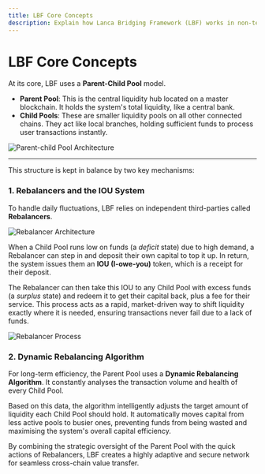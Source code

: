 ```yaml
---
title: LBF Core Concepts
description: Explain how Lanca Bridging Framework (LBF) works in non-technical detail.
---
```


# LBF Core Concepts

At its core, LBF uses a **Parent-Child Pool** model.

- **Parent Pool**: This is the central liquidity hub located on a master blockchain. It holds the system's total liquidity, like a central bank.
- **Child Pools**: These are smaller liquidity pools on all other connected chains. They act like local branches, holding sufficient funds to process user transactions instantly.

![Parent-child Pool Architecture](../introduction/parent-child-pool-architecture.png)

---
This structure is kept in balance by two key mechanisms:

### 1. Rebalancers and the IOU System

To handle daily fluctuations, LBF relies on independent third-parties called **Rebalancers**.

![Rebalancer Architecture](../introduction/rebalancers.png)

When a Child Pool runs low on funds (a *deficit* state) due to high demand, a Rebalancer can step in and deposit their own capital to top it up. In return, the system issues them an **IOU (I-owe-you)** token, which is a receipt for their deposit.

The Rebalancer can then take this IOU to any Child Pool with excess funds (a *surplus* state) and redeem it to get their capital back, plus a fee for their service. This process acts as a rapid, market-driven way to shift liquidity exactly where it is needed, ensuring transactions never fail due to a lack of funds.

![Rebalancer Process](../introduction/rebalancer-process.png)

### 2. Dynamic Rebalancing Algorithm

For long-term efficiency, the Parent Pool uses a **Dynamic Rebalancing Algorithm**. It constantly analyses the transaction volume and health of every Child Pool.

Based on this data, the algorithm intelligently adjusts the target amount of liquidity each Child Pool should hold. It automatically moves capital from less active pools to busier ones, preventing funds from being wasted and maximising the system's overall capital efficiency.

By combining the strategic oversight of the Parent Pool with the quick actions of Rebalancers, LBF creates a highly adaptive and secure network for seamless cross-chain value transfer.
